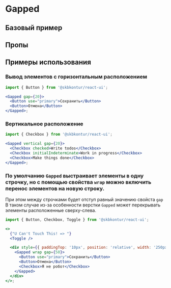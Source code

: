 
<Meta of={GappedStories} />

# Gapped

<Description />

## Базовый пример

<Primary />

## Пропы

<Controls />

## Примеры использования

### Вывод элементов с горизонтальным расположением

```jsx harmony
import { Button } from '@skbkontur/react-ui';

<Gapped gap={20}>
  <Button use="primary">Сохранить</Button>
  <Button>Отмена</Button>
</Gapped>;
```

### Вертикальное расположение

```jsx harmony
import { Checkbox } from '@skbkontur/react-ui';

<Gapped vertical gap={20}>
  <Checkbox checked>Write todos</Checkbox>
  <Checkbox initialIndeterminate>Work in progress</Checkbox>
  <Checkbox>Make things done</Checkbox>
</Gapped>;
```

### По умолчанию `Gapped` выстраивает элементы в одну строчку, но с помощью свойства `wrap` можно включить перенос элементов на новую строку.

При этом между строчками будет отступ равный значению свойста `gap`
В таком случае из-за особенности верстки `Gapped` может перекрывать элементы расположенные сверху-слева.

```jsx harmony
import { Button, Checkbox, Toggle } from '@skbkontur/react-ui';

<>
  {"U Can't Touch This! => "}
  <Toggle />

  <div style={{ paddingTop: '10px', position: 'relative', width: '250px' }}>
    <Gapped wrap gap={50}>
      <Button use="primary">Сохранить</Button>
      <Button>Отмена</Button>
      <Checkbox>Я не робот</Checkbox>
    </Gapped>
  </div>
</>;
```

